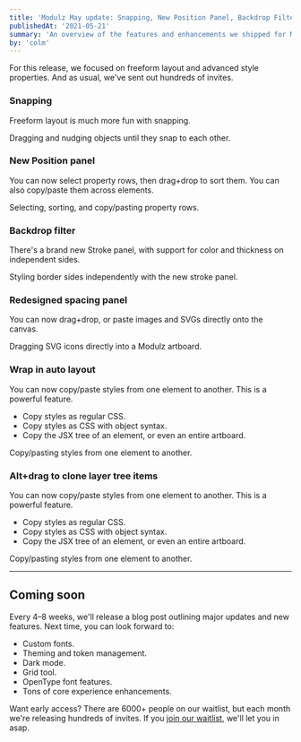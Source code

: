 ```yaml
---
title: 'Modulz May update: Snapping, New Position Panel, Backdrop Filter'
publishedAt: '2021-05-21'
summary: 'An overview of the features and enhancements we shipped for Modulz in May 2021.'
by: 'colm'
---
```



For this release, we focused on freeform layout and advanced style properties. And as usual, we've sent out hundreds of invites.

### Snapping
Freeform layout is much more fun with snapping.

<ProductVideo src={snapping}>
  Dragging and nudging objects until they snap to each other.
</ProductVideo>

### New Position panel
You can now select property rows, then drag+drop to sort them. You can also copy/paste them across elements.

<ProductVideo src={sortable}>
  Selecting, sorting, and copy/pasting property rows.
</ProductVideo>

### Backdrop filter
There's a brand new Stroke panel, with support for color and thickness on independent sides.

<ProductVideo src={stroke}>
  Styling border sides independently with the new stroke panel.
</ProductVideo>

### Redesigned spacing panel
You can now drag+drop, or paste images and SVGs directly onto the canvas.

<ProductVideo src={svg}>
  Dragging SVG icons directly into a Modulz artboard.
</ProductVideo>

### Wrap in auto layout
You can now copy/paste styles from one element to another. This is a powerful feature.

- Copy styles as regular CSS.
- Copy styles as CSS with object syntax.
- Copy the JSX tree of an element, or even an entire artboard.

<ProductVideo src={copy}>
  Copy/pasting styles from one element to another.
</ProductVideo>

### Alt+drag to clone layer tree items
You can now copy/paste styles from one element to another. This is a powerful feature.

- Copy styles as regular CSS.
- Copy styles as CSS with object syntax.
- Copy the JSX tree of an element, or even an entire artboard.

<ProductVideo src={copy}>
  Copy/pasting styles from one element to another.
</ProductVideo>

---

## Coming soon

Every 4–8 weeks, we'll release a blog post outlining major updates and new features. Next time, you can look forward to:

- Custom fonts.
- Theming and token management.
- Dark mode.
- Grid tool.
- OpenType font features.
- Tons of core experience enhancements.

Want early access? There are 6000+ people on our waitlist, but each month we're releasing hundreds of invites. If you [join our waitlist](https://modulz.typeform.com/to/fp4gBW), we'll let you in asap.
